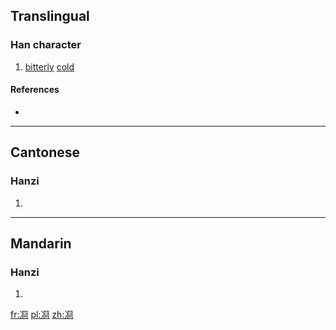 ==Translingual==

===Han character===
{{Han char|rn=15|rad=冫|as=07|sn=9|four=|canj=戈一月金口 (IMBCR)|ids=⿰[[冫]][[冏]]}}

# [[bitter]]ly [[cold]]

====References====
* {{Han ref|kx=0132.290|hdz=10297.220|uh=34CF|ud=13519}}

----

==Cantonese==

===Hanzi===
{{yue-hanzi|jyut=|y=gwing2}}

# {{defn|lang=yue|sort=冫07}}

----

==Mandarin==

===Hanzi===
{{cmn-hanzi|pin=[[jiǒng]] ([[jiong3]])|wg=chiung<sup>3</sup>}}

# {{defn|lang=cmn|sort=冫07}}

[[fr:㓏]]
[[pl:㓏]]
[[zh:㓏]]